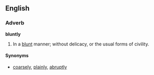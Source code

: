 ==English==

===Adverb===
'''bluntly'''
# In a [[blunt]] manner; without delicacy, or the usual forms of civility.

====Synonyms====
*[[coarsely]], [[plainly]], [[abruptly]]